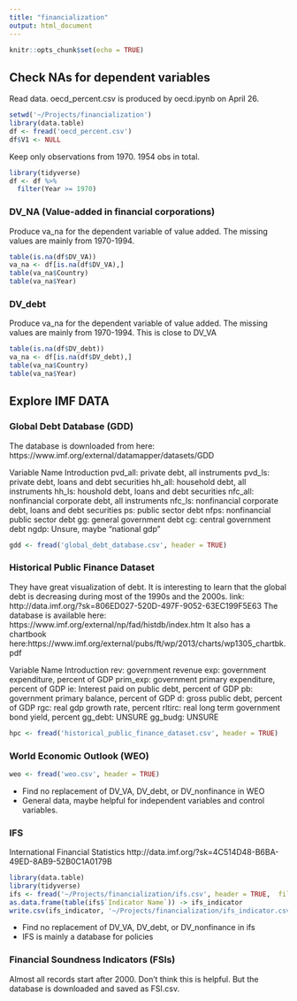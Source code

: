 ```yaml
---
title: "financialization"
output: html_document
---
```


```r
knitr::opts_chunk$set(echo = TRUE)
```

## Check NAs for dependent variables

Read data. 
oecd_percent.csv is produced by oecd.ipynb on April 26.

```r
setwd('~/Projects/financialization')
library(data.table)
df <- fread('oecd_percent.csv')
df$V1 <- NULL
```

Keep only observations from 1970.
1954 obs in total.
```r
library(tidyverse)
df <- df %>%
  filter(Year >= 1970)
```

### DV_NA (Value-added in financial corporations)
Produce va_na for the dependent variable of value added. 
The missing values are mainly from 1970-1994.
```r
table(is.na(df$DV_VA))
va_na <- df[is.na(df$DV_VA),]
table(va_na$Country)
table(va_na$Year)
```

### DV_debt
Produce va_na for the dependent variable of value added. 
The missing values are mainly from 1970-1994. This is close to DV_VA
```r
table(is.na(df$DV_debt))
va_na <- df[is.na(df$DV_debt),]
table(va_na$Country)
table(va_na$Year)
```

## Explore IMF DATA

### Global Debt Database (GDD)
The database is downloaded from here:
https://www.imf.org/external/datamapper/datasets/GDD

Variable Name Introduction
pvd_all: private debt, all instruments
pvd_ls: private debt, loans and debt securities
hh_all: household debt, all instruments
hh_ls: houshold debt, loans and debt securities
nfc_all: nonfinancial corporate debt, all instruments
nfc_ls: nonfinancial corporate debt, loans and debt securities
ps: public sector debt
nfps: nonfinancial public sector debt
gg: general government debt
cg: central government debt
ngdp: Unsure, maybe "national gdp"

```r
gdd <- fread('global_debt_database.csv', header = TRUE)
```

### Historical Public Finance Dataset
They have great visualization of debt.
It is interesting to learn that the global debt is decreasing during most of the 1990s and the 2000s.
link: http://data.imf.org/?sk=806ED027-520D-497F-9052-63EC199F5E63
The database is available here: https://www.imf.org/external/np/fad/histdb/index.htm
It also has a chartbook here:https://www.imf.org/external/pubs/ft/wp/2013/charts/wp1305_chartbk.pdf

Variable Name Introduction
rev: government revenue
exp: government expenditure, percent of GDP
prim_exp: government primary expenditure, percent of GDP
ie: Interest paid on public debt, percent of GDP
pb: government primary balance, percent of GDP
d: gross public debt, percent of GDP
rgc: real gdp growth rate, percent
rltirc: real long term government bond yield, percent
gg_debt: UNSURE
gg_budg: UNSURE

```r
hpc <- fread('historical_public_finance_dataset.csv', header = TRUE)
```

### World Economic Outlook (WEO)
```r
weo <- fread('weo.csv', header = TRUE)
```
- Find no replacement of DV_VA, DV_debt, or DV_nonfinance in WEO
- General data, maybe helpful for independent variables and control variables.

### IFS
International Financial Statistics
http://data.imf.org/?sk=4C514D48-B6BA-49ED-8AB9-52B0C1A0179B
```R
library(data.table)
library(tidyverse)
ifs <- fread('~/Projects/financialization/ifs.csv', header = TRUE,  fill=TRUE)
as.data.frame(table(ifs$`Indicator Name`)) -> ifs_indicator
write.csv(ifs_indicator, '~/Projects/financialization/ifs_indicator.csv')
```
- Find no replacement of DV_VA, DV_debt, or DV_nonfinance in ifs
- IFS is mainly a database for policies

### Financial Soundness Indicators (FSIs)
Almost all records start after 2000. Don't think this is helpful.
But the database is downloaded and saved as FSI.csv.


